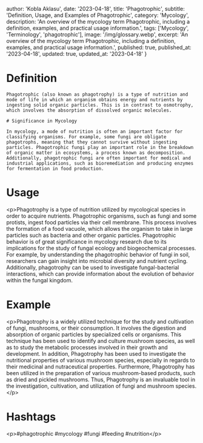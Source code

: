 
  author: 'Kobla Aklasu',
  date: '2023-04-18',
  title: 'Phagotrophic',
  subtitle: 'Definition, Usage, and Examples of Phagotrophic',
  category: 'Mycology',
  description: 'An overview of the mycology term Phagotrophic, including a definition, examples, and practical usage information.',
  tags: ['Mycology', 'Terminology', 'phagotrophic'],
  image: '/img/glossary.webp',
  excerpt: 'An overview of the mycology term Phagotrophic, including a definition, examples, and practical usage information.',
  published: true,
  published_at: '2023-04-18',
  updated: true,
  updated_at: '2023-04-18'
}




# Definition
    
    Phagotrophic (also known as phagotrophy) is a type of nutrition and mode of life in which an organism obtains energy and nutrients by ingesting solid organic particles. This is in contrast to osmotrophy, which involves the absorption of dissolved organic molecules.
    
    # Significance in Mycology
    
    In mycology, a mode of nutrition is often an important factor for classifying organisms. For example, some fungi are obligate phagotrophs, meaning that they cannot survive without ingesting particles. Phagotrophic fungi play an important role in the breakdown of organic matter in ecosystems, a process known as decomposition. Additionally, phagotrophic fungi are often important for medical and industrial applications, such as bioremediation and producing enzymes for fermentation in food production.

# Usage

&lt;p&gt;Phagotrophy is a type of nutrition utilized by mycological species in order to acquire nutrients. Phagotrophic organisms, such as fungi and some protists, ingest food particles via their cell membrane. This process involves the formation of a food vacuole, which allows the organism to take in large particles such as bacteria and other organic particles. Phagotrophic behavior is of great significance in mycology research due to its implications for the study of fungal ecology and biogeochemical processes. For example, by understanding the phagotrophic behavior of fungi in soil, researchers can gain insight into microbial diversity and nutrient cycling. Additionally, phagotrophy can be used to investigate fungal-bacterial interactions, which can provide information about the evolution of behavior within the fungal kingdom.

# Example

&lt;p&gt;Phagotrophy is a widely utilized technique for the study and cultivation of fungi, mushrooms, or their consumption. It involves the digestion and absorption of organic particles by specialized cells or organisms. This technique has been used to identify and culture mushroom species, as well as to study the metabolic processes involved in their growth and development. In addition, Phagotrophy has been used to investigate the nutritional properties of various mushroom species, especially in regards to their medicinal and nutraceutical properties. Furthermore, Phagotrophy has been utilized in the preparation of various mushroom-based products, such as dried and pickled mushrooms. Thus, Phagotrophy is an invaluable tool in the investigation, cultivation, and utilization of fungi and mushroom species.&lt;/p&gt;

# Hashtags

&lt;p&gt;#phagotrophic #mycology #fungi #feeding #nutrition&lt;/p&gt;

